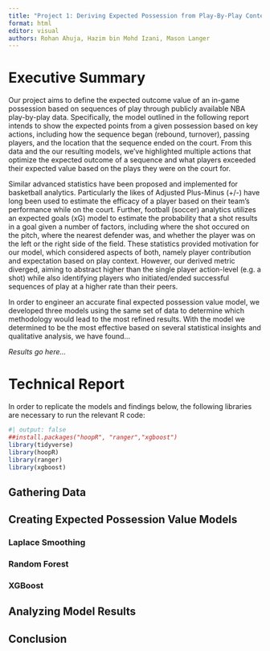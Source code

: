 ```yaml
---
title: "Project 1: Deriving Expected Possession from Play-By-Play Context"
format: html
editor: visual
authors: Rohan Ahuja, Hazim bin Mohd Izani, Mason Langer
---
```


# Executive Summary

Our project aims to define the expected outcome value of an in-game possession based on sequences of play through publicly available NBA play-by-play data. Specifically, the model outlined in the following report intends to show the expected points from a given possession based on key actions, including how the sequence began (rebound, turnover), passing players, and the location that the sequence ended on the court. From this data and the our resulting models, we've highlighted multiple actions that optimize the expected outcome of a sequence and what players exceeded their expected value based on the plays they were on the court for.

Similar advanced statistics have been proposed and implemented for basketball analytics. Particularly the likes of Adjusted Plus-Minus (+/-) have long been used to estimate the efficacy of a player based on their team's performance while on the court. Further, football (soccer) analytics utilizes an expected goals (xG) model to estimate the probability that a shot results in a goal given a number of factors, including where the shot occured on the pitch, where the nearest defender was, and whether the player was on the left or the right side of the field. These statistics provided motivation for our model, which considered aspects of both, namely player contribution and expectation based on play context. However, our derived metric diverged, aiming to abstract higher than the single player action-level (e.g. a shot) while also identifying players who initiated/ended successful sequences of play at a higher rate than their peers.

In order to engineer an accurate final expected possession value model, we developed three models using the same set of data to determine which methodology would lead to the most refined results. With the model we determined to be the most effective based on several statistical insights and qualitative analysis, we have found...

*Results go here...*

# Technical Report

::: callout-note
In order to replicate the models and findings below, the following libraries are necessary to run the relevant R code:

```r
#| output: false
##install.packages("hoopR", "ranger","xgboost")
library(tidyverse)
library(hoopR)
library(ranger)
library(xgboost)
```
:::

## Gathering Data

## Creating Expected Possession Value Models

### Laplace Smoothing

### Random Forest

### XGBoost

## Analyzing Model Results

## Conclusion
